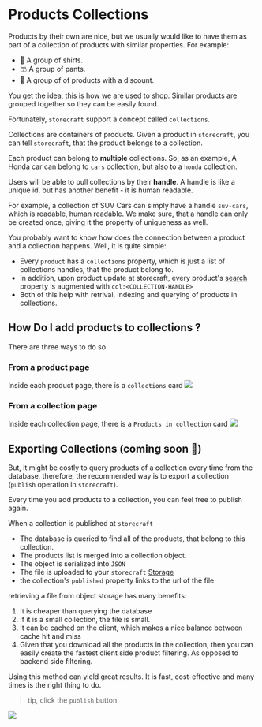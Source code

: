 # Products Collections

Products by their own are nice, but we usually would like to have them
as part of a collection of products with similar properties.
For example:
- 👕 A group of shirts.
- 🩳 A group of pants.
- 💸 A group of of products with a discount.

You get the idea, this is how we are used to shop. Similar products are grouped
together so they can be easily found.

Fortunately, `storecraft` support a concept called `collections`. 

Collections are containers of products. Given a product in `storecraft`,
you can tell `storecraft`, that the product belongs to a collection.

Each product can belong to **multiple** collections. So, as an example,
A Honda car can belong to `cars` collection, but also to a `honda` collection.

Users will be able to pull collections by their **handle**. A handle is like a 
unique id, but has another benefit - it is human readable.

For example, a collection of SUV Cars can simply have a handle `suv-cars`, which
is readable, human readable. We make sure, that a handle can only be created once,
giving it the property of uniqueness as well.

You probably want to know how does the connection between a product and a collection
happens. Well, it is quite simple:
- Every `product` has a `collections` property, which is just a list of collections handles, that
the product belong to.
- In addition, upon product update at storecraft, every product's [search](schema/definitions#ProductData) property is augmented
with `col:<COLLECTION-HANDLE>`
- Both of this help with retrival, indexing and querying of products in collections.

## How Do I add products to collections ?
There are three ways to do so

### From a product page
Inside each product page, there is a `collections` card
<Image src='/docs/main/admin-collections-1.webp' className='w-3/4 sm:w-[300px] mx-auto  mt-5'  />

### From a collection page
Inside each collection page, there is a `Products in collection` card
<Image src='/docs/main/admin-collections-2.webp' className='w-3/4 sm:w-[300px] mx-auto  mt-5' />

## Exporting Collections (coming soon 🧪)
But, it might be costly to query products of a collection every time from the database,
therefore, the recommended way is to export a collection (`publish` operation in `storecraft`).

Every time you add products to a collection, you can feel free to publish again.

When a collection is published at `storecraft`
- The database is queried to find all of the products, that belong to this collection.
- The products list is merged into a collection object.
- The object is serialized into `JSON`
- The file is uploaded to your `storecraft` [Storage](backend/storage)
- the collection's `published` property links to the url of the file

retrieving a file from object storage has many benefits:
1. It is cheaper than querying the database
2. If it is a small collection, the file is small.
3. It can be cached on the client, which makes a nice balance between cache hit and miss
4. Given that you download all the products in the collection, then you can easily create the fastest
client side product filtering. As opposed to backend side filtering.

Using this method can yield great results. It is fast, cost-effective and many times is
the right thing to do.

> tip, click the `publish` button

<Image src='/docs/main/admin-collections-0.webp' className='w-3/4 sm:w-[300px] mx-auto mt-5' />
